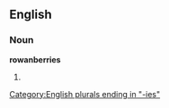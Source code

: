 ==English==

===Noun===
'''rowanberries'''

# {{plural of|[[rowanberry]]}}

[[Category:English plurals ending in "-ies"]]